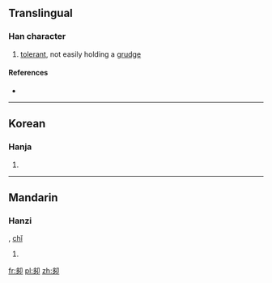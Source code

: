 ==Translingual==

===Han character===
{{Han char|rn=26|rad=卩|as=06|sn=8|four=|canj=弓弓尸中 (NNSL)|ids=⿰[[多]][[卩]]}}

# [[tolerant]], not easily holding a [[grudge]]

====References====
* {{Han ref|kx=0159.220|dkj=02859|dj=0365.040|hdz=10315.020|uh=5376|ud=21366}}

----

==Korean==

===Hanja===
{{ko-hanja|hangeul=시|rv=si|mr=si}}

# {{defn|lang=ko|sort=卩06}}

----

==Mandarin==

===Hanzi===
{{cmn-hanzi|pin=[[shì]] ([[shi4]])|wg=shih<sup>4</sup>}}, [[chǐ]]
# {{defn|lang=cmn|sort=卩06}}

[[fr:卶]]
[[pl:卶]]
[[zh:卶]]